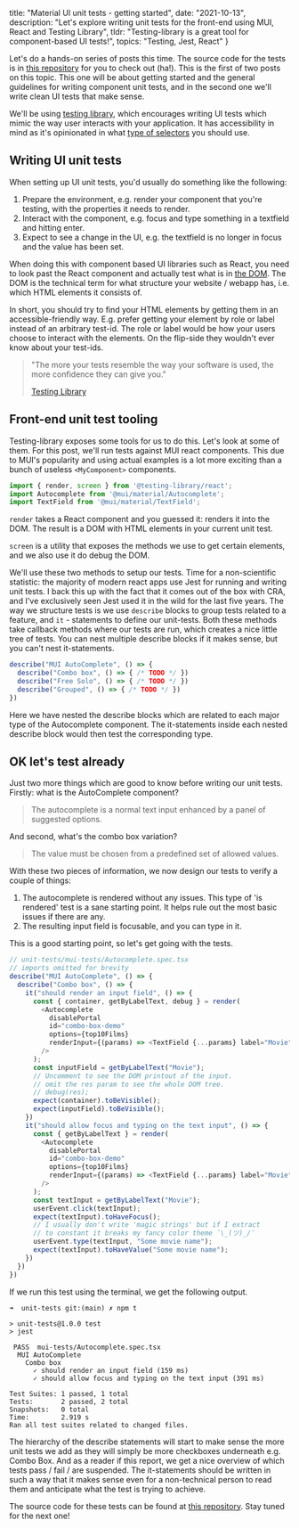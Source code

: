 
  title: "Material UI unit tests - getting started",
  date: "2021-10-13",
  description: "Let's explore writing unit tests for the front-end using MUI, React and Testing Library",
  tldr: "Testing-library is a great tool for component-based UI tests!",
  topics: "Testing, Jest, React"
}


Let's do a hands-on series of posts this time. The source code for the tests is in [this repository](https://github.com/MTjody/unit-tests) for you to check out (ha!). This is the first of two posts on this topic. This one will be about getting started and the general guidelines for writing component unit tests, and in the second one we'll write clean UI tests that make sense.

We'll be using [testing library](https://testing-library.com/), which encourages writing UI tests which mimic the way user interacts with your application. It has accessibility in mind as it's opinionated in what [type of selectors](https://testing-library.com/docs/queries/about#priority) you should use.

## Writing UI unit tests

When setting up UI unit tests, you'd usually do something like the following:

1. Prepare the environment, e.g. render your component that you're testing, with the properties it needs to render.
2. Interact with the component, e.g. focus and type something in a textfield and hitting enter.
3. Expect to see a change in the UI, e.g. the textfield is no longer in focus and the value has been set.

When doing this with component based UI libraries such as React, you need to look past the React component and actually test what is in [the DOM](https://en.wikipedia.org/wiki/Document_Object_Model). The DOM is the technical term for what structure your website / webapp has, i.e. which HTML elements it consists of.

In short, you should try to find your HTML elements by getting them in an accessible-friendly way. E.g. prefer getting your element by role or label instead of an arbitrary test-id. The role or label would be how your users choose to interact with the elements. On the flip-side they wouldn't ever know about your test-ids.

> "The more your tests resemble the way your software is used, the more confidence they can give you."
> 
> [Testing Library](https://testing-library.com/)

## Front-end unit test tooling

Testing-library exposes some tools for us to do this. Let's look at some of them. For this post, we'll run tests against MUI react components. This due to MUI's popularity and using actual examples is a lot more exciting than a bunch of useless `<MyComponent>` components.

```js
import { render, screen } from '@testing-library/react';
import Autocomplete from '@mui/material/Autocomplete';
import TextField from '@mui/material/TextField';
```

`render` takes a React component and you guessed it: renders it into the DOM. The result is a DOM with HTML elements in your current unit test.

`screen` is a utility that exposes the methods we use to get certain elements, and we also use it do debug the DOM.

We'll use these two methods to setup our tests. Time for a non-scientific statistic: the majority of modern react apps use Jest for running and writing unit tests. I back this up with the fact that it comes out of the box with CRA, and I've exclusively seen Jest used it in the wild for the last five years. The way we structure tests is we use `describe` blocks to group tests related to a feature, and `it` - statements to define our unit-tests. Both these methods take callback methods where our tests are run, which creates a nice little tree of tests. You can nest multiple describe blocks if it makes sense, but you can't nest it-statements. 

```js
describe("MUI AutoComplete", () => {
  describe("Combo box", () => { /* TODO */ })
  describe("Free Solo", () => { /* TODO */ })
  describe("Grouped", () => { /* TODO */ })
})
```

Here we have nested the describe blocks which are related to each major type of the Autocomplete component. The it-statements inside each nested describe block would then test the corresponding type.

## OK let's test already

Just two more things which are good to know before writing our unit tests. Firstly: what is the AutoComplete component?

> The autocomplete is a normal text input enhanced by a panel of suggested options.
> 

And second, what's the combo box variation?

> The value must be chosen from a predefined set of allowed values.
> 

With these two pieces of information, we now design our tests to verify a couple of things:

1. The autocomplete is rendered without any issues. This type of 'is rendered' test is a sane starting point. It helps rule out the most basic issues if there are any.
2. The resulting input field is focusable, and you can type in it.

This is a good starting point, so let's get going with the tests.

```js
// unit-tests/mui-tests/Autocomplete.spec.tsx
// imports omitted for brevity
describe("MUI AutoComplete", () => {
  describe("Combo box", () => {
    it("should render an input field", () => {
      const { container, getByLabelText, debug } = render(
        <Autocomplete
          disablePortal
          id="combo-box-demo"
          options={top10Films}
          renderInput={(params) => <TextField {...params} label="Movie" />}
        />
      );
      const inputField = getByLabelText("Movie");
      // Uncomment to see the DOM printout of the input.
      // omit the res param to see the whole DOM tree.
      // debug(res);
      expect(container).toBeVisible();
      expect(inputField).toBeVisible();
    })
    it("should allow focus and typing on the text input", () => {
      const { getByLabelText } = render(
        <Autocomplete
          disablePortal
          id="combo-box-demo"
          options={top10Films}
          renderInput={(params) => <TextField {...params} label="Movie" />}
        />
      );
      const textInput = getByLabelText("Movie");
      userEvent.click(textInput);
      expect(textInput).toHaveFocus();
      // I usually don't write 'magic strings' but if I extract
      // to constant it breaks my fancy color theme ¯\_(ツ)_/¯
      userEvent.type(textInput, "Some movie name");
      expect(textInput).toHaveValue("Some movie name");
    })
  })
})
```

If we run this test using the terminal, we get the following output.

```terminal
➜  unit-tests git:(main) ✗ npm t           

> unit-tests@1.0.0 test
> jest

 PASS  mui-tests/Autocomplete.spec.tsx
  MUI AutoComplete
    Combo box
      ✓ should render an input field (159 ms)
      ✓ should allow focus and typing on the text input (391 ms)

Test Suites: 1 passed, 1 total
Tests:       2 passed, 2 total
Snapshots:   0 total
Time:        2.919 s
Ran all test suites related to changed files.
```

The hierarchy of the describe statements will start to make sense the more unit tests we add as they will simply be more checkboxes underneath e.g. Combo Box. And as a reader if this report, we get a nice overview of which tests pass / fail / are suspended. The it-statements should be written in such a way that it makes sense even for a non-technical person to read them and anticipate what the test is trying to achieve.

The source code for these tests can be found at [this repository](https://github.com/MTjody/unit-tests). Stay tuned for the next one!
